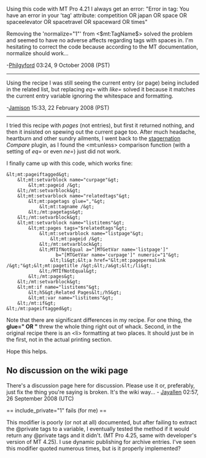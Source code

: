 Using this code with MT Pro 4.21 I always get an error: "Error in <mtEntries> tag: You have an error in your 'tag' attribute: competition OR japan OR space OR spaceelevator OR spacetravel OR spaceward OR times"

Removing the 'normalize="1"' from <$mt:TagName$> solved the problem and seemed to have no adverse affects regarding tags with spaces in. I'm hesitating to correct the code because according to the MT documentation, normalize should work...

-[[User:Philgyford|Philgyford]] 03:24, 9 October 2008 (PST)

----


Using the recipe I was still seeing the current entry (or page) being included in the related list, but replacing ''eq='' with ''like='' solved it because it matches the current entry variable ignoring the whitespace and formatting.

-[[User:Jamison|Jamison]] 15:33, 22 February 2008 (PST)

----


I tried this recipe with ''pages'' (not entries), but first it returned nothing, and then it insisted on spewing out the current page too. After much headache, heartburn and other sundry ailments, I went back to the [http://www.staggernation.com stagernation] ''Compare'' plugin, as I found the &lt;mt:unless&gt; comparison function (with a setting of ''eq='' or even ''ne='') just did not work.

I finally came up with this code, which works fine:

<pre>
&lt;mt:pageiftagged&gt;
    &lt;mt:setvarblock name="curpage"&gt;
        &lt;mt:pageid /&gt;
    &lt;/mt:setvarblock&gt;
    &lt;mt:setvarblock name="relatedtags"&gt;
        &lt;mt:pagetags glue=","&gt;
            &lt;mt:tagname /&gt;
        &lt;/mt:pagetags&gt;
    &lt;/mt:setvarblock&gt;
    &lt;mt:setvarblock name="listitems"&gt;
        &lt;mt:pages tags="$relatedtags"&gt;
            &lt;mt:setvarblock name="listpage"&gt;
                &lt;mt:pageid /&gt;
            &lt;/mt:setvarblock&gt;
            &lt;MTIfNotEqual a="[MTGetVar name='listpage']" 
                  b="[MTGetVar name='curpage']" numeric="1"&gt;
                &lt;li&gt;&lt;a href="&lt;mt:pagepermalink /&gt;"&gt;&lt;mt:pagetitle /&gt;&lt;/a&gt;&lt;/li&gt;
            &lt;/MTIfNotEqual&gt;
        &lt;/mt:pages&gt;
    &lt;/mt:setvarblock&gt;
    &lt;mt:if name="listitems"&gt;
        &lt;h5&gt;Related Pages&lt;/h5&gt;
        &lt;mt:var name="listitems"&gt;
    &lt;/mt:if&gt;
&lt;/mt:pageiftagged&gt;
</pre>


Note that there are significant differences in my recipe. For one thing, the '''glue=" OR "''' threw the whole thing right out of whack. Second, in the original recipe there is an &lt;li&gt; formatting at two places. It should just be in the first, not in the actual printing section.

Hope this helps.

== No discussion on the wiki page ==

There's a discussion page here for discussion.  Please use it or, preferably, just fix the thing you're saying is broken.  It's the wiki way... - [[User:Jayallen|Jayallen]] 02:57, 26 September 2008 (UTC)

== include_private="1" fails (for me) ==

This modifier is poorly (or not at all) documented, but after failing to extract the @private tags to a variable, I eventually tested the <mt:EntryTags include_private="1"> method if it would return any @private tags and it didn't. (MT Pro 4.25, same with developer's version of MT 4.25). I use dynamic publishing for archive entries. I've seen this modifier quoted numerous times, but is it properly implemented?
